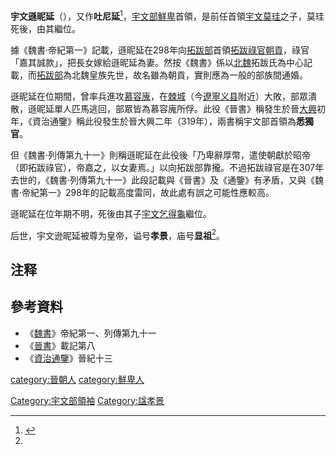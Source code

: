 '''宇文遜昵延'''（{{bd|？||？| |}}），又作'''吐尼延'''<ref name=autogenerated1>{{Cite book | author =张永华，赵文成，赵君平编著 | title = 《秦晋豫新出墓志搜佚三编》 | location =北京| publisher = 国家图书馆出版社| date=2018.10 | pages=65 |ISBN =978-7-5013-6555-5| accessdate = 2021-11-19 | url = | language= zh-hant| quote = }}</ref>，[[宇文部鮮卑|宇文部鮮卑]]首領，是前任首領[[宇文莫珪|宇文莫珪]]之子，莫珪死後，由其繼位。

據《魏書·帝紀第一》記載，遜昵延在298年向[[拓跋部|拓跋部]]首領[[拓跋祿官|拓跋祿官]][[朝貢|朝貢]]，祿官「嘉其誠款」，把長女嫁給遜昵延為妻。然按《魏書》係以[[北魏|北魏]]拓跋氏為中心記載，而[[拓跋部|拓跋部]]為北魏皇族先世，故名雖為朝貢，實則應為一般的部族間通婚。

遜昵延在位期間，曾率兵進攻[[慕容廆|慕容廆]]，在[[棘城|棘城]]（今[[遼寧|遼寧]][[义县|义县]]附近）大敗，部眾潰散，遜昵延單人匹馬逃回，部眾皆為慕容廆所俘。此役《晉書》稱發生於晉[[大兴_(东晋)|大興]]初年，《資治通鑒》稱此役發生於晉大興二年（319年），兩書稱宇文部首領為'''悉獨官'''。

但《魏書·列傳第九十一》則稱遜昵延在此役後「乃卑辭厚幣，遣使朝獻於昭帝（即拓跋祿官），帝嘉之，以女妻焉。」以向拓跋部靠攏。不過拓跋祿官是在307年去世的，《魏書·列傳第九十一》此段記載與《晉書》及《通鑒》有矛盾，又與《魏書·帝紀第一》298年的記載高度雷同，故此處有誤之可能性應較高。

遜昵延在位年期不明，死後由其子[[宇文乞得龜|宇文乞得龜]]繼位。

后世，宇文逊昵延被尊为皇帝，谥号'''孝景'''，庙号'''显祖'''<ref name=autogenerated1 />。

==注释==
{{reflist}}

==參考資料==
*《[[魏書|魏書]]》帝紀第一、列傳第九十一
*《[[晉書|晉書]]》載記第八
*《[[資治通鑒|資治通鑒]]》晉紀十三

{{中国皇帝|父[[宇文莫珪|宇文莫珪]]|子[[宇文乞得龜|宇文乞得龜]]|[[东晋十六国君主列表#宇文部|宇文部鮮卑]]首領|？}}

[[category:晉朝人|category:晉朝人]]
[[category:鮮卑人|category:鮮卑人]]
[[Category:宇文部領袖|Category:宇文部領袖]]
[[Category:諡孝景|Category:諡孝景]]